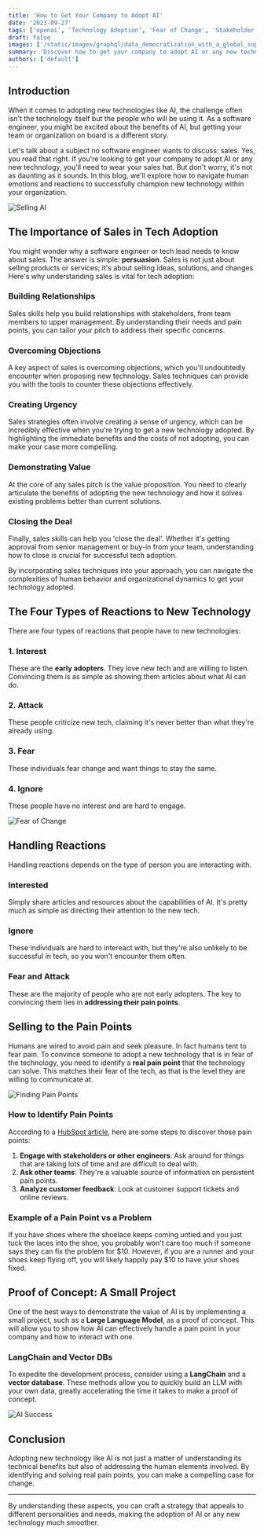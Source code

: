 ```yaml
---
title: 'How to Get Your Company to Adopt AI'
date: '2023-09-27'
tags: ['openai', 'Technology Adoption', 'Fear of Change', 'Stakeholder Management', 'ai']
draft: false
images: ['/static/images/graphql/data_democratization_with_a_global_supergraph.png']
summary: 'Discover how to get your company to adopt AI or any new technology. This comprehensive guide covers the human element, pain points, and a step-by-step strategy for tech adoption. Ideal for software engineers and tech leads.'
authors: ['default']
---
```


## Introduction

When it comes to adopting new technologies like AI, the challenge often isn't the technology itself but the people who will be using it. As a software engineer, you might be excited about the benefits of AI, but getting your team or organization on board is a different story.

Let's talk about a subject no software engineer wants to discuss: sales. Yes, you read that right. If you're looking to get your company to adopt AI or any new technology, you'll need to wear your sales hat. But don't worry, it's not as daunting as it sounds. In this blog, we'll explore how to navigate human emotions and reactions to successfully champion new technology within your organization.

![Selling AI](/static/images/graphql/selling_graphql.png)

## The Importance of Sales in Tech Adoption

You might wonder why a software engineer or tech lead needs to know about sales. The answer is simple: **persuasion**. Sales is not just about selling products or services; it's about selling ideas, solutions, and changes. Here's why understanding sales is vital for tech adoption:

### Building Relationships

Sales skills help you build relationships with stakeholders, from team members to upper management. By understanding their needs and pain points, you can tailor your pitch to address their specific concerns.

### Overcoming Objections

A key aspect of sales is overcoming objections, which you'll undoubtedly encounter when proposing new technology. Sales techniques can provide you with the tools to counter these objections effectively.

### Creating Urgency

Sales strategies often involve creating a sense of urgency, which can be incredibly effective when you're trying to get a new technology adopted. By highlighting the immediate benefits and the costs of not adopting, you can make your case more compelling.

### Demonstrating Value

At the core of any sales pitch is the value proposition. You need to clearly articulate the benefits of adopting the new technology and how it solves existing problems better than current solutions.

### Closing the Deal

Finally, sales skills can help you 'close the deal'. Whether it's getting approval from senior management or buy-in from your team, understanding how to close is crucial for successful tech adoption.

By incorporating sales techniques into your approach, you can navigate the complexities of human behavior and organizational dynamics to get your technology adopted.

## The Four Types of Reactions to New Technology

There are four types of reactions that people have to new technologies:

### 1. Interest

These are the **early adopters**. They love new tech and are willing to listen. Convincing them is as simple as showing them articles about what AI can do.

### 2. Attack

These people criticize new tech, claiming it's never better than what they're already using.

### 3. Fear

These individuals fear change and want things to stay the same.

### 4. Ignore

These people have no interest and are hard to engage.

![Fear of Change](/static/images/graphql/fear_of_change.png)

## Handling Reactions

Handling reactions depends on the type of person you are interacting with.

### Interested

Simply share articles and resources about the capabilities of AI. It's pretty much as simple as directing their attention to the new tech.

### Ignore

These individuals are hard to intereact with, but they're also unlikely to be successful in tech, so you won't encounter them often.

### Fear and Attack

These are the majority of people who are not early adopters. The key to convincing them lies in **addressing their pain points**.

## Selling to the Pain Points

Humans are wired to avoid pain and seek pleasure. In fact humans tent to fear pain. To convince someone to adopt a new technology that is in fear of the technology, you need to identify a **real pain point** that the technology can solve. This matches their fear of the tech, as that is the level they are willing to communicate at.

![Finding Pain Points](/static/images/graphql/finding_pain_points.png)

### How to Identify Pain Points

According to a [HubSpot article](https://blog.hubspot.com/sales/uncover-business-pain), here are some steps to discover those pain points:

1. **Engage with stakeholders or other engineers**: Ask around for things that are taking lots of time and are difficult to deal with.
2. **Ask other teams**: They're a valuable source of information on persistent pain points.
3. **Analyze customer feedback**: Look at customer support tickets and online reviews.

### Example of a Pain Point vs a Problem

If you have shoes where the shoelace keeps coming untied and you just tuck the laces into the shoe, you probably won't care too much if someone says they can fix the problem for \$10. However, if you are a runner and your shoes keep flying off, you will likely happily pay $10 to have your shoes fixed.

## Proof of Concept: A Small Project

One of the best ways to demonstrate the value of AI is by implementing a small project, such as a **Large Language Model**, as a proof of concept. This will allow you to show how AI can effectively handle a pain point in your company and how to interact with one.

### LangChain and Vector DBs

To expedite the development process, consider using a **LangChain** and a **vector database**. These methods allow you to quickly build an LLM with your own data, greatly accelerating the time it takes to make a proof of concept.

![AI Success](/static/images/graphql/successful_graphql.png)

## Conclusion

Adopting new technology like AI is not just a matter of understanding its technical benefits but also of addressing the human elements involved. By identifying and solving real pain points, you can make a compelling case for change.

---

By understanding these aspects, you can craft a strategy that appeals to different personalities and needs, making the adoption of AI or any new technology much smoother.

<BlogNewsletterForm title="Get twice as much done with a fifth of the code." />
